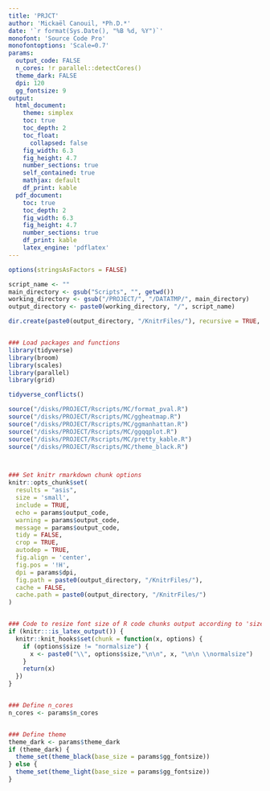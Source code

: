 ```yaml
---
title: 'PRJCT'
author: 'Mickaël Canouil, *Ph.D.*'
date: '`r format(Sys.Date(), "%B %d, %Y")`'
monofont: 'Source Code Pro'
monofontoptions: 'Scale=0.7'
params:
  output_code: FALSE
  n_cores: !r parallel::detectCores()
  theme_dark: FALSE
  dpi: 120
  gg_fontsize: 9
output:
  html_document:
    theme: simplex
    toc: true
    toc_depth: 2
    toc_float: 
      collapsed: false
    fig_width: 6.3
    fig_height: 4.7
    number_sections: true
    self_contained: true
    mathjax: default
    df_print: kable
  pdf_document:
    toc: true
    toc_depth: 2
    fig_width: 6.3
    fig_height: 4.7
    number_sections: true
    df_print: kable
    latex_engine: 'pdflatex'
---
```


```r
options(stringsAsFactors = FALSE)

script_name <- ""
main_directory <- gsub("Scripts", "", getwd())
working_directory <- gsub("/PROJECT/", "/DATATMP/", main_directory)
output_directory <- paste0(working_directory, "/", script_name)

dir.create(paste0(output_directory, "/KnitrFiles/"), recursive = TRUE, showWarnings = FALSE)


### Load packages and functions
library(tidyverse)
library(broom)
library(scales)
library(parallel)
library(grid)

tidyverse_conflicts()

source("/disks/PROJECT/Rscripts/MC/format_pval.R")
source("/disks/PROJECT/Rscripts/MC/ggheatmap.R")
source("/disks/PROJECT/Rscripts/MC/ggmanhattan.R")
source("/disks/PROJECT/Rscripts/MC/ggqqplot.R")
source("/disks/PROJECT/Rscripts/MC/pretty_kable.R")
source("/disks/PROJECT/Rscripts/MC/theme_black.R")



### Set knitr rmarkdown chunk options
knitr::opts_chunk$set(
  results = "asis",
  size = 'small',
  include = TRUE,
  echo = params$output_code,
  warning = params$output_code,
  message = params$output_code,
  tidy = FALSE,
  crop = TRUE,
  autodep = TRUE,
  fig.align = 'center',
  fig.pos = '!H',
  dpi = params$dpi,
  fig.path = paste0(output_directory, "/KnitrFiles/"),
  cache = FALSE,
  cache.path = paste0(output_directory, "/KnitrFiles/")
)


### Code to resize font size of R code chunks output according to 'size' option (only LATEX)
if (knitr:::is_latex_output()) {
  knitr::knit_hooks$set(chunk = function(x, options) {
    if (options$size != "normalsize") {
      x <- paste0("\\", options$size,"\n\n", x, "\n\n \\normalsize")
    }
    return(x)
  })
}


### Define n_cores
n_cores <- params$n_cores


### Define theme
theme_dark <- params$theme_dark
if (theme_dark) {
  theme_set(theme_black(base_size = params$gg_fontsize))
} else {
  theme_set(theme_light(base_size = params$gg_fontsize))
}
```
